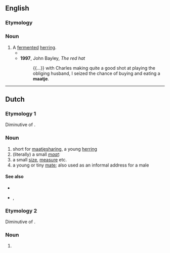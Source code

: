 ==English==

===Etymology===
{{etyl|nl|en}} {{m|nl|maatje}}

===Noun===
{{en-noun}}

# A [[ferment]]ed [[herring]].
#* {{quote-book|en|year=1987|author=David Butcher|title=Following the fishing|passage=The '''maatje''' herrin' were very popular over in Germany. That was a very light cure with just a fine sprinkling o' salt.}}
#* '''1997''', John Bayley, ''The red hat''
#*: {{...}} with Charles making quite a good shot at playing the obliging husband, I seized the chance of buying and eating a '''maatje'''.

----

==Dutch==

===Etymology 1===
Diminutive of {{af|nl|maat|-je}}.

===Noun===
{{nl-noun-dim}}

# short for [[maatjesharing]], a young [[herring]]
# (literally) a small ''[[maat]]:''
# a small [[size]], [[measure]] etc.
# a young or tiny [[mate]]; also used as an informal address for a male

====See also====
* {{l|nl|bokking}}
* {{l|nl|pekelharing}}, {{l|nl|stokvis}}

===Etymology 2===
Diminutive of {{af|nl|ma|t1=mom|-tje}}.

===Noun===
{{nl-noun-dim}}

# {{nl-noun form of|dim|ma}}